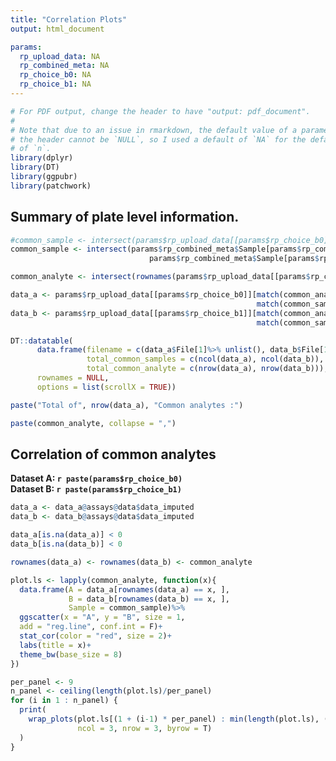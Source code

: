 ```yaml
---
title: "Correlation Plots"
output: html_document

params:
  rp_upload_data: NA
  rp_combined_meta: NA
  rp_choice_b0: NA
  rp_choice_b1: NA
---
```


```r
# For PDF output, change the header to have "output: pdf_document".
#
# Note that due to an issue in rmarkdown, the default value of a parameter in
# the header cannot be `NULL`, so I used a default of `NA` for the default value
# of `n`.
library(dplyr)
library(DT)
library(ggpubr)
library(patchwork)
```


## Summary of plate level information.


```r
#common_sample <- intersect(params$rp_upload_data[[params$rp_choice_b0]]$Assay, params$rp_upload_data[[params$rp_choice_b1]]$Assay)
common_sample <- intersect(params$rp_combined_meta$Sample[params$rp_combined_meta$File == params$rp_choice_b0], 
                               params$rp_combined_meta$Sample[params$rp_combined_meta$File == params$rp_choice_b1])

common_analyte <- intersect(rownames(params$rp_upload_data[[params$rp_choice_b0]]), rownames(params$rp_upload_data[[params$rp_choice_b1]]))

data_a <- params$rp_upload_data[[params$rp_choice_b0]][match(common_analyte, rownames(params$rp_upload_data[[params$rp_choice_b0]])),
                                                       match(common_sample, params$rp_combined_meta$Sample[params$rp_combined_meta$File == params$rp_choice_b0])]
data_b <- params$rp_upload_data[[params$rp_choice_b1]][match(common_analyte, rownames(params$rp_upload_data[[params$rp_choice_b1]])),
                                                       match(common_sample, params$rp_combined_meta$Sample[params$rp_combined_meta$File == params$rp_choice_b1])]

```


```r
DT::datatable(
      data.frame(filename = c(data_a$File[1]%>% unlist(), data_b$File[1]%>% unlist()),
                 total_common_samples = c(ncol(data_a), ncol(data_b)),
                 total_common_analyte = c(nrow(data_a), nrow(data_b))),
      rownames = NULL,
      options = list(scrollX = TRUE))

```


```r
paste("Total of", nrow(data_a), "Common analytes :")

paste(common_analyte, collapse = ",")
```

## Correlation of common analytes 

**Dataset A: `r paste(params$rp_choice_b0)`**     
**Dataset B: `r paste(params$rp_choice_b1)`**     


```r
data_a <- data_a@assays@data$data_imputed
data_b <- data_b@assays@data$data_imputed

data_a[is.na(data_a)] < 0
data_b[is.na(data_b)] < 0

rownames(data_a) <- rownames(data_b) <- common_analyte

plot.ls <- lapply(common_analyte, function(x){
  data.frame(A = data_a[rownames(data_a) == x, ],
             B = data_b[rownames(data_b) == x, ],
             Sample = common_sample)%>%
  ggscatter(x = "A", y = "B", size = 1,
  add = "reg.line", conf.int = F)+
  stat_cor(color = "red", size = 2)+
  labs(title = x)+
  theme_bw(base_size = 8)
})

per_panel <- 9
n_panel <- ceiling(length(plot.ls)/per_panel)
for (i in 1 : n_panel) {
  print(
    wrap_plots(plot.ls[(1 + (i-1) * per_panel) : min(length(plot.ls), (per_panel + (i-1) * per_panel))],
               ncol = 3, nrow = 3, byrow = T)
  )
}
```
 
